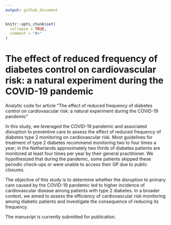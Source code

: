 ```yaml
---
output: github_document
---
```


<!-- README.md is generated from README.Rmd. Please edit that file -->

```r
knitr::opts_chunk$set(
  collapse = TRUE,
  comment = "#>"
)
```

# The effect of reduced frequency of diabetes control on cardiovascular risk: a natural experiment during the COVID-19 pandemic

Analytic code for article "The effect of reduced frequency of diabetes control on cardiovascular risk: a natural experiment during the COVID-19 pandemic"

In this study, we leveraged the COVID-19 pandemic and associated disruption to preventive care to assess the effect of reduced frequency of diabetes type 2 monitoring on cardiovascular risk. Most guidelines for treatment of type 2 diabetes recommend monitoring two to four times a year; in the Netherlands approximately two thirds of diabetes patients are monitored at least four times per year by their general practitioner. We hypothesized that during the pandemic, some patients skipped these periodic check-ups or were unable to access their GP due to public closures. 

The objective of this study is to determine whether the disruption to primary care caused by the COVID-19 pandemic led to higher incidence of cardiovascular disease among patients with type 2 diabetes. In a broader context, we aimed to assess the efficiency of cardiovascular risk monitoring among diabetic patients and investigate the consequence of reducing its frequency. 

The manusript is currently submitted for publication.
